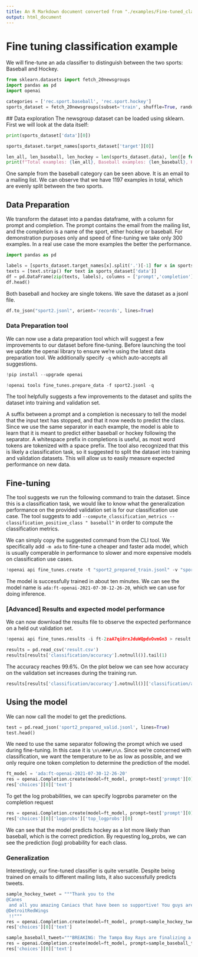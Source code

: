 ```yaml
---
title: An R Markdown document converted from "./examples/Fine-tuned_classification.ipynb"
output: html_document
---
```


# Fine tuning classification example

We will fine-tune an ada classifier to distinguish between the two sports: Baseball and Hockey.

```python
from sklearn.datasets import fetch_20newsgroups
import pandas as pd
import openai

categories = ['rec.sport.baseball', 'rec.sport.hockey']
sports_dataset = fetch_20newsgroups(subset='train', shuffle=True, random_state=42, categories=categories)
```

 ## Data exploration
 The newsgroup dataset can be loaded using sklearn. First we will look at the data itself:

```python
print(sports_dataset['data'][0])
```

```python
sports_dataset.target_names[sports_dataset['target'][0]]
```

```python
len_all, len_baseball, len_hockey = len(sports_dataset.data), len([e for e in sports_dataset.target if e == 0]), len([e for e in sports_dataset.target if e == 1])
print(f"Total examples: {len_all}, Baseball examples: {len_baseball}, Hockey examples: {len_hockey}")
```

One sample from the baseball category can be seen above. It is an email to a mailing list. We can observe that we have 1197 examples in total, which are evenly split between the two sports.

## Data Preparation
We transform the dataset into a pandas dataframe, with a column for prompt and completion. The prompt contains the email from the mailing list, and the completion is a name of the sport, either hockey or baseball. For demonstration purposes only and speed of fine-tuning we take only 300 examples. In a real use case the more examples the better the performance.

```python
import pandas as pd

labels = [sports_dataset.target_names[x].split('.')[-1] for x in sports_dataset['target']]
texts = [text.strip() for text in sports_dataset['data']]
df = pd.DataFrame(zip(texts, labels), columns = ['prompt','completion']) #[:300]
df.head()
```

Both baseball and hockey are single tokens. We save the dataset as a jsonl file.

```python
df.to_json("sport2.jsonl", orient='records', lines=True)
```

### Data Preparation tool
We can now use a data preparation tool which will suggest a few improvements to our dataset before fine-tuning. Before launching the tool we update the openai library to ensure we're using the latest data preparation tool. We additionally specify `-q` which auto-accepts all suggestions.

```python
!pip install --upgrade openai
```

```python
!openai tools fine_tunes.prepare_data -f sport2.jsonl -q
```

The tool helpfully suggests a few improvements to the dataset and splits the dataset into training and validation set.

A suffix between a prompt and a completion is necessary to tell the model that the input text has stopped, and that it now needs to predict the class. Since we use the same separator in each example, the model is able to learn that it is meant to predict either baseball or hockey following the separator.
A whitespace prefix in completions is useful, as most word tokens are tokenized with a space prefix.
The tool also recognized that this is likely a classification task, so it suggested to split the dataset into training and validation datasets. This will allow us to easily measure expected performance on new data.

## Fine-tuning
The tool suggests we run the following command to train the dataset. Since this is a classification task, we would like to know what the generalization performance on the provided validation set is for our classification use case. The tool suggests to add `--compute_classification_metrics --classification_positive_class " baseball"` in order to compute the classification metrics.

We can simply copy the suggested command from the CLI tool. We specifically add `-m ada` to fine-tune a cheaper and faster ada model, which is usually comperable in performance to slower and more expensive models on classification use cases. 

```python
!openai api fine_tunes.create -t "sport2_prepared_train.jsonl" -v "sport2_prepared_valid.jsonl" --compute_classification_metrics --classification_positive_class " baseball" -m ada
```

The model is successfully trained in about ten minutes. We can see the model name is `ada:ft-openai-2021-07-30-12-26-20`, which we can use for doing inference.

### [Advanced] Results and expected model performance
We can now download the results file to observe the expected performance on a held out validation set.

```python
!openai api fine_tunes.results -i ft-2zaA7qi0rxJduWQpdvOvmGn3 > result.csv
```

```python
results = pd.read_csv('result.csv')
results[results['classification/accuracy'].notnull()].tail(1)
```

The accuracy reaches 99.6%. On the plot below we can see how accuracy on the validation set increases during the training run. 

```python
results[results['classification/accuracy'].notnull()]['classification/accuracy'].plot()
```

## Using the model
We can now call the model to get the predictions.

```python
test = pd.read_json('sport2_prepared_valid.jsonl', lines=True)
test.head()
```

We need to use the same separator following the prompt which we used during fine-tuning. In this case it is `\n\n###\n\n`. Since we're concerned with classification, we want the temperature to be as low as possible, and we only require one token completion to determine the prediction of the model.

```python
ft_model = 'ada:ft-openai-2021-07-30-12-26-20'
res = openai.Completion.create(model=ft_model, prompt=test['prompt'][0] + '\n\n###\n\n', max_tokens=1, temperature=0)
res['choices'][0]['text']
```

To get the log probabilities, we can specify logprobs parameter on the completion request

```python
res = openai.Completion.create(model=ft_model, prompt=test['prompt'][0] + '\n\n###\n\n', max_tokens=1, temperature=0, logprobs=2)
res['choices'][0]['logprobs']['top_logprobs'][0]
```

We can see that the model predicts hockey as a lot more likely than baseball, which is the correct prediction. By requesting log_probs, we can see the prediction (log) probability for each class.

### Generalization
Interestingly, our fine-tuned classifier is quite versatile. Despite being trained on emails to different mailing lists, it also successfully predicts tweets.

```python
sample_hockey_tweet = """Thank you to the 
@Canes
 and all you amazing Caniacs that have been so supportive! You guys are some of the best fans in the NHL without a doubt! Really excited to start this new chapter in my career with the 
@DetroitRedWings
 !!"""
res = openai.Completion.create(model=ft_model, prompt=sample_hockey_tweet + '\n\n###\n\n', max_tokens=1, temperature=0, logprobs=2)
res['choices'][0]['text']
```

```python
sample_baseball_tweet="""BREAKING: The Tampa Bay Rays are finalizing a deal to acquire slugger Nelson Cruz from the Minnesota Twins, sources tell ESPN."""
res = openai.Completion.create(model=ft_model, prompt=sample_baseball_tweet + '\n\n###\n\n', max_tokens=1, temperature=0, logprobs=2)
res['choices'][0]['text']
```

